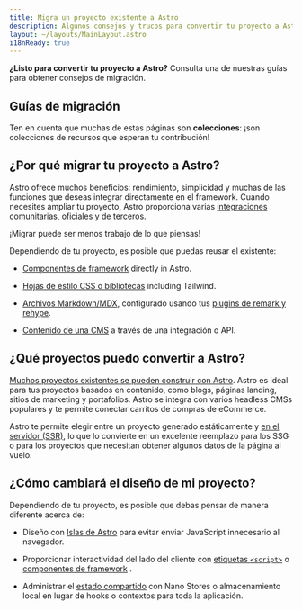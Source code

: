 ```yaml
---
title: Migra un proyecto existente a Astro
description: Algunos consejos y trucos para convertir tu proyecto a Astro.
layout: ~/layouts/MainLayout.astro
i18nReady: true
---
```


**¿Listo para convertir tu proyecto a Astro?** Consulta una de nuestras guías para obtener consejos de migración.

## Guías de migración

<MigrationGuidesNav />

Ten en cuenta que muchas de estas páginas son **colecciones**: ¡son colecciones de recursos que esperan tu contribución!

## ¿Por qué migrar tu proyecto a Astro?

Astro ofrece muchos beneficios: rendimiento, simplicidad y muchas de las funciones que deseas integrar directamente en el framework. Cuando necesites ampliar tu proyecto, Astro proporciona varias [integraciones comunitarias, oficiales y de terceros](https://astro.build/integrations).

¡Migrar puede ser menos trabajo de lo que piensas!

Dependiendo de tu proyecto, es posible que puedas reusar el existente:

- [Componentes de framework](/es/core-concepts/framework-components/) directly in Astro. 

- [Hojas de estilo CSS o bibliotecas](/es/guides/styling/) including Tailwind.

- [Archivos Markdown/MDX](/es/guides/markdown-content/), configurado usando tus [plugins de remark y rehype](/es/guides/markdown-content/#configuración-de-markdown-y-mdx).

- [Contenido de una CMS](/en/guides/cms/) a través de una integración o API.

## ¿Qué proyectos puedo convertir a Astro?

[Muchos proyectos existentes se pueden construir con Astro](/es/concepts/why-astro/). Astro es ideal para tus proyectos basados en contenido, como blogs, páginas landing, sitios de marketing y portafolios. Astro se integra con varios headless CMSs populares y te permite conectar carritos de compras de eCommerce.

Astro te permite elegir entre un proyecto generado estáticamente y [en el servidor (SSR)](/es/guides/server-side-rendering/), lo que lo convierte en un excelente reemplazo para los SSG o para los proyectos que necesitan obtener algunos datos de la página al vuelo.

## ¿Cómo cambiará el diseño de mi proyecto?

Dependiendo de tu proyecto, es posible que debas pensar de manera diferente acerca de:

- Diseño con [Islas de Astro](/es/concepts/islands/#qué-es-una-astro-island) para evitar enviar JavaScript innecesario al navegador.

- Proporcionar interactividad del lado del cliente con [etiquetas `<script>`](/es/guides/client-side-scripts/) o [componentes de framework](/es/core-concepts/framework-components/) .

- Administrar el [estado compartido](/es/core-concepts/sharing-state/) con Nano Stores o almacenamiento local en lugar de hooks o contextos para toda la aplicación.
